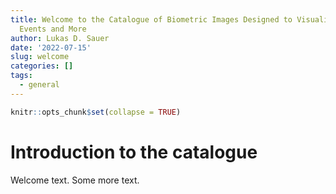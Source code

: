 ```yaml
---
title: Welcome to the Catalogue of Biometric Images Designed to Visualize Adverse
  Events and More
author: Lukas D. Sauer
date: '2022-07-15'
slug: welcome
categories: []
tags:
  - general
---
```


```r
knitr::opts_chunk$set(collapse = TRUE)
```

# Introduction to the catalogue


Welcome text. Some more text.